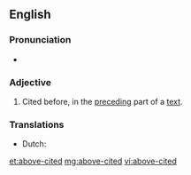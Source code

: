 ==English==

===Pronunciation===
* {{a|US}} {{IPA|/əˈbʌvˌsaɪt.əd/|lang=en}}

===Adjective===
{{en-adj|head=[[above]]-[[cited]]|-}}
# Cited before, in the [[preceding]] part of a [[text]].

===Translations===
{{trans-top|cited before}}
* Dutch: {{t+|nl|bovengenoemd}} {{t+|nl|bovenvermeld}}
{{trans-bottom}}

[[et:above-cited]]
[[mg:above-cited]]
[[vi:above-cited]]